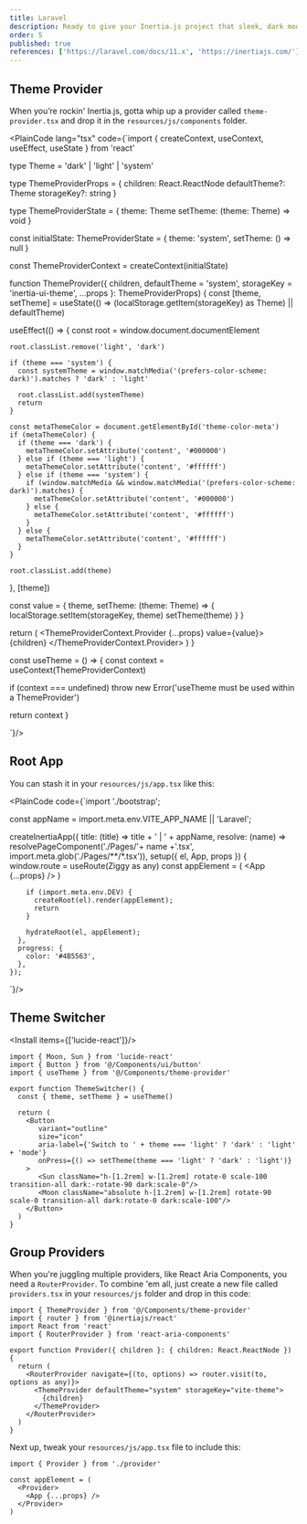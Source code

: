 ```yaml
---
title: Laravel
description: Ready to give your Inertia.js project that sleek, dark mode look? Check out this guide and get your app looking smooth and stylish in the dark.
order: 5
published: true
references: ['https://laravel.com/docs/11.x', 'https://inertiajs.com/']
---
```


## Theme Provider

When you’re rockin' Inertia.js, gotta whip up a provider called `theme-provider.tsx` and drop it in the `resources/js/components` folder.

<PlainCode lang="tsx" code={`import { createContext, useContext, useEffect, useState } from 'react'

type Theme = 'dark' | 'light' | 'system'

type ThemeProviderProps = {
  children: React.ReactNode
  defaultTheme?: Theme
  storageKey?: string
}

type ThemeProviderState = {
  theme: Theme
  setTheme: (theme: Theme) => void
}

const initialState: ThemeProviderState = {
  theme: 'system',
  setTheme: () => null
}

const ThemeProviderContext = createContext<ThemeProviderState>(initialState)

function ThemeProvider({ children, defaultTheme = 'system', storageKey = 'inertia-ui-theme', ...props }: ThemeProviderProps) {
  const [theme, setTheme] = useState<Theme>(() => (localStorage.getItem(storageKey) as Theme) || defaultTheme)

  useEffect(() => {
    const root = window.document.documentElement

    root.classList.remove('light', 'dark')

    if (theme === 'system') {
      const systemTheme = window.matchMedia('(prefers-color-scheme: dark)').matches ? 'dark' : 'light'

      root.classList.add(systemTheme)
      return
    }

    const metaThemeColor = document.getElementById('theme-color-meta')
    if (metaThemeColor) {
      if (theme === 'dark') {
        metaThemeColor.setAttribute('content', '#000000')
      } else if (theme === 'light') {
        metaThemeColor.setAttribute('content', '#ffffff')
      } else if (theme === 'system') {
        if (window.matchMedia && window.matchMedia('(prefers-color-scheme: dark)').matches) {
          metaThemeColor.setAttribute('content', '#000000')
        } else {
          metaThemeColor.setAttribute('content', '#ffffff')
        }
      } else {
        metaThemeColor.setAttribute('content', '#ffffff')
      }
    }

    root.classList.add(theme)
  }, [theme])

  const value = {
    theme,
    setTheme: (theme: Theme) => {
      localStorage.setItem(storageKey, theme)
      setTheme(theme)
    }
  }

  return (
    <ThemeProviderContext.Provider {...props} value={value}>
      {children}
    </ThemeProviderContext.Provider>
  )
}

const useTheme = () => {
  const context = useContext(ThemeProviderContext)

  if (context === undefined) throw new Error('useTheme must be used within a ThemeProvider')

  return context
}

`}/>

## Root App
You can stash it in your `resources/js/app.tsx` like this:

<PlainCode code={`import './bootstrap';



const appName = import.meta.env.VITE_APP_NAME || 'Laravel';

createInertiaApp({
  title: (title) => title + ' | ' + appName,
  resolve: (name) => resolvePageComponent('./Pages/'+ name +'.tsx', import.meta.glob('./Pages/**/*.tsx')),
  setup({ el, App, props }) {
    window.route = useRoute(Ziggy as any)
    const appElement = (
      <ThemeProvider>
        <App {...props} />
      </ThemeProvider>
    )

        if (import.meta.env.DEV) {
          createRoot(el).render(appElement);
          return
        }

        hydrateRoot(el, appElement);
      },
      progress: {
        color: '#4B5563',
      },
    });
`}/>

## Theme Switcher
<Install items={['lucide-react']}/>
```
import { Moon, Sun } from 'lucide-react'
import { Button } from '@/Components/ui/button'
import { useTheme } from '@/Components/theme-provider'

export function ThemeSwitcher() {
  const { theme, setTheme } = useTheme()

  return (
    <Button
       variant="outline"
       size="icon"
       aria-label={'Switch to ' + theme === 'light' ? 'dark' : 'light' + 'mode'}
       onPress={() => setTheme(theme === 'light' ? 'dark' : 'light')}
    >
       <Sun className="h-[1.2rem] w-[1.2rem] rotate-0 scale-100 transition-all dark:-rotate-90 dark:scale-0"/>
       <Moon className="absolute h-[1.2rem] w-[1.2rem] rotate-90 scale-0 transition-all dark:rotate-0 dark:scale-100"/>
    </Button>
  )
}
```

## Group Providers
When you're juggling multiple providers, like React Aria Components, you need a `RouterProvider`. To combine 'em all, just create a new file called `providers.tsx` in your `resources/js` folder and drop in this code:
```
import { ThemeProvider } from '@/Components/theme-provider'
import { router } from '@inertiajs/react'
import React from 'react'
import { RouterProvider } from 'react-aria-components'

export function Provider({ children }: { children: React.ReactNode }) {
  return (
    <RouterProvider navigate={(to, options) => router.visit(to, options as any)}>
      <ThemeProvider defaultTheme="system" storageKey="vite-theme">
        {children}
      </ThemeProvider>
    </RouterProvider>
  )
}
```

Next up, tweak your `resources/js/app.tsx` file to include this:

```tsx {1} {4-6}
import { Provider } from './provider'

const appElement = (
  <Provider>
    <App {...props} />
  </Provider>
)
```
